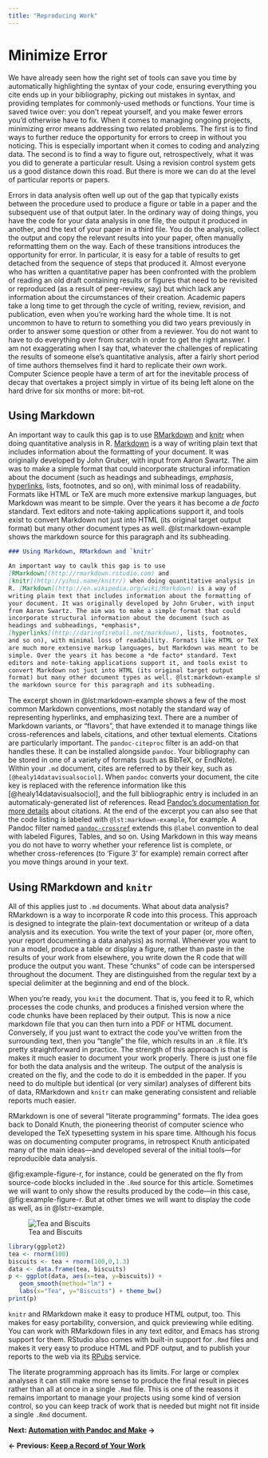 ```yaml
---
title: "Reproducing Work"
---
```



# Minimize Error 

We have already seen how the right set of tools can save you time by automatically highlighting the syntax of your code, ensuring everything you cite ends up in your bibliography, picking out mistakes in syntax, and providing templates for commonly-used methods or functions. Your time is saved twice over: you don't repeat yourself, and you make fewer errors you'd otherwise have to fix. When it comes to managing ongoing projects, minimizing error means addressing two related problems. The first is to find ways to further reduce the opportunity for errors to creep in without you noticing. This is especially important when it comes to coding and analyzing data. The second is to find a way to figure out, retrospectively, what it was you did to generate a particular result. Using a revision control system gets us a good distance down this road. But there is more we can do at the level of particular reports or papers.

Errors in data analysis often well up out of the gap that typically exists between the procedure used to produce a figure or table in a paper and the subsequent use of that output later. In the ordinary way of doing things, you have the code for your data analysis in one file, the output it produced in another, and the text of your paper in a third file. You do the analysis, collect the output and copy the relevant results into your paper, often manually reformatting them on the way. Each of these transitions introduces the opportunity for error. In particular, it is easy for a table of results to get detached from the sequence of steps that produced it. Almost everyone who has written a quantitative paper has been confronted with the problem of reading an old draft containing results or figures that need to be revisited or reproduced (as a result of peer-review, say) but which lack any information about the circumstances of their creation. Academic papers take a long time to get through the cycle of writing, review, revision, and publication, even when you're working hard the whole time. It is not uncommon to have to return to something you did two years previously in order to answer some question or other from a reviewer. You do not want to have to do everything over from scratch in order to get the right answer. I am not exaggerating when I say that, whatever the challenges of replicating the results of someone else's quantitative analysis, after a fairly short period of time authors themselves find it hard to replicate their *own* work. Computer Science people have a term of art for the inevitable process of decay that overtakes a project simply in virtue of its being left alone on the hard drive for six months or more: bit--rot.

## Using Markdown

An important way to caulk this gap is to use [RMarkdown](http://rmarkdown.rstudio.com) and [knitr](http://yihui.name/knitr/) when doing quantitative analysis in R. [Markdown](http://en.wikipedia.org/wiki/Markdown) is a way of writing plain text that includes information about the formatting of your document. It was originally developed by John Gruber, with input from Aaron Swartz. The aim was to make a simple format that could incorporate structural information about the document (such as headings and subheadings, *emphasis*, [hyperlinks](http://daringfireball.net/markdown), lists, footnotes, and so on), with minimal loss of readability. Formats like HTML or TeX are much more extensive markup languages, but Markdown was meant to be simple. Over the years it has become a *de facto* standard. Text editors and note-taking applications support it, and tools exist to convert Markdown not just into HTML (its original target output format) but many other document types as well. @lst:markdown-example shows the markdown source for this paragraph and its subheading.

```{#lst:markdown-example .markdown caption="The Markdown source for a nearby part of this document."}
### Using Markdown, RMarkdown and `knitr` 

An important way to caulk this gap is to use
[RMarkdown](http://rmarkdown.rstudio.com) and
[knitr](http://yihui.name/knitr/) when doing quantitative analysis in
R. [Markdown](http://en.wikipedia.org/wiki/Markdown) is a way of
writing plain text that includes information about the formatting of
your document. It was originally developed by John Gruber, with input
from Aaron Swartz. The aim was to make a simple format that could
incorporate structural information about the document (such as
headings and subheadings, *emphasis*,
[hyperlinks](http://daringfireball.net/markdown), lists, footnotes,
and so on), with minimal loss of readability. Formats like HTML or TeX
are much more extensive markup languages, but Markdown was meant to be
simple. Over the years it has become a *de facto* standard. Text
editors and note-taking applications support it, and tools exist to
convert Markdown not just into HTML (its original target output
format) but many other document types as well. @lst:markdown-example shows 
the markdown source for this paragraph and its subheading.
```

The excerpt shown in @lst:markdown-example shows a few of the most
common Markdown conventions, most notably the standard way of
representing hyperlinks, and emphasizing text. There are a number of
Markdown variants, or "flavors", that have extended it to manage
things like cross-references and labels, citations, and other textual
elements. Citations are particularly important. The `pandoc-citeproc`
filter is an add-on that handles these. It can be installed alongside
`pandoc`. Your bibliography can be stored in one of a variety of
formats (such as BibTeX, or EndNote). Within your `.md` document,
cites are referred to by their key, such as
`[@healy14datavisualsociol]`. When `pandoc` converts your document,
the cite key is replaced with the reference information like this
[@healy14datavisualsociol], and the full bibliographic entry is
included in an automaticaly-generated list of references. Read
[Pandoc's documentation for more details](http://pandoc.org/README.html#citations)
about citations. At the end of the excerpt you can also see that the
code listing is labeled with `@lst:markdown-example`, for example. A
Pandoc filter named
[`pandoc-crossref`](https://github.com/lierdakil/pandoc-crossref)
extends this `@label` convention to deal with labeled Figures, Tables,
and so on. Using Markdown in this way means you do not have to worry
whether your reference list is complete, or whether cross-references
(to 'Figure 3' for example) remain correct after you move things
around in your text.


## Using RMarkdown and `knitr` 

All of this applies just to `.md` documents. What about data analysis?
RMarkdown is a way to incorporate R code into this process. This
approach is designed to integrate the plain-text documentation or
writeup of a data analysis and its execution. You write the text of
your paper (or, more often, your report documenting a data analysis)
as normal. Whenever you want to run a model, produce a table or
display a figure, rather than paste in the results of your work from
elsewhere, you write down the R code that will produce the output you
want. These "chunks" of code can be interspersed throughout the
document. They are distinguished from the regular text by a special
delimiter at the beginning and end of the block.

When you're ready, you `knit` the document. That is, you feed it to R,
which processes the code chunks, and produces a finished version where
the code chunks have been replaced by their output. This is now a nice
markdown file that you can then turn into a PDF or HTML document.
Conversely, if you just want to extract the code you've written from
the surrounding text, then you "tangle" the file, which results in an
`.R` file. It's pretty straightforward in practice. The strength of
this approach is that is makes it much easier to document your work
properly. There is just one file for both the data analysis and the
writeup. The output of the analysis is created on the fly, and the
code to do it is embedded in the paper. If you need to do multiple but
identical (or very similar) analyses of different bits of data,
RMarkdown and `knitr` can make generating consistent and reliable
reports much easier.

RMarkdown is one of several "literate programming" formats. The idea
goes back to Donald Knuth, the pioneering theorist of computer science
who developed the TeX typesetting system in his spare time. Although
his focus was on documenting computer programs, in retrospect Knuth
anticipated many of the main ideas---and developed several of the
initial tools---for reproducible data analysis.

@fig:example-figure-r, for instance, could be generated on the fly from source-code blocks included in the `.Rmd` source for this article. Sometimes we will want to only show the results produced by the code---in this case, @fig:example-figure-r. But at other times we will want to display the code as well, as in @lst:r-example. 


![Tea and Biscuits](figures/example-figure-1.png){#fig:example-figure-r}

```{#lst:r-example .r caption="R code snippet."}
library(ggplot2)
tea <- rnorm(100)
biscuits <- tea + rnorm(100,0,1.3)
data <- data.frame(tea, biscuits)
p <- ggplot(data, aes(x=tea, y=biscuits)) + 
   geom_smooth(method="lm") + 
   labs(x="Tea", y="Biscuits") + theme_bw() 
print(p)   
```

`knitr` and RMarkdown make it easy to produce HTML output, too. This makes for easy portability, conversion, and quick previewing while editing. You can work with RMarkdown files in any text editor, and Emacs has strong support for them. RStudio also comes with built-in support for `.Rmd` files and makes it very easy to produce HTML and PDF output, and to publish your reports to the web via its [RPubs](http://rpubs.com) service.

The literate programming approach has its limits. For large or complex analyses it can still make more sense to produce the final result in pieces rather than all at once in a single `.Rmd` file. This is one of the reasons it remains important to manage your projects using some kind of version control, so you can keep track of work that is needed but might not fit inside a single `.Rmd` document. 



**Next: [Automation with Pandoc and Make](http://plain-text.co/make.html) →**

**← Previous: [Keep a Record of Your Work](http://plain-text.co/record.html)**
